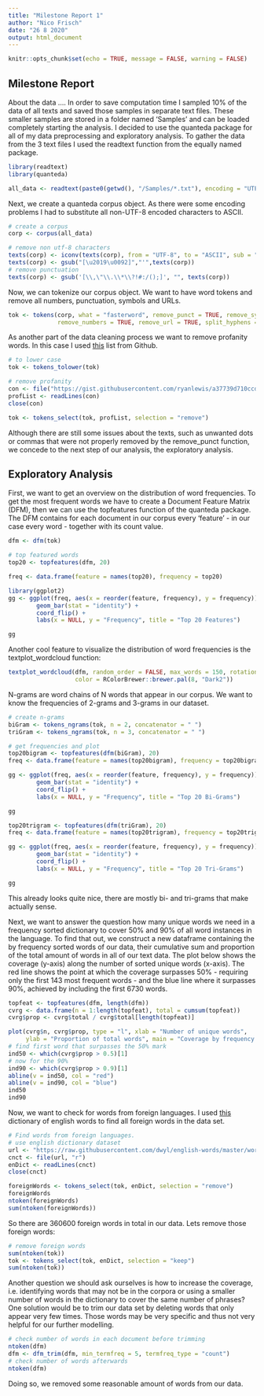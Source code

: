 ```yaml
---
title: "Milestone Report 1"
author: "Nico Frisch"
date: "26 8 2020"
output: html_document
---
```


```r
knitr::opts_chunk$set(echo = TRUE, message = FALSE, warning = FALSE)
```

## Milestone Report

About the data ....
In order to save computation time I sampled 10% of the data of all texts and saved those samples in separate text files. These smaller samples are stored in a folder named 'Samples' and can be loaded completely starting the analysis.
I decided to use the quanteda package for all of my data preprocessing and exploratory analysis. To gather the data from the 3 text files I used the readtext function from the equally named package. 

```r
library(readtext)
library(quanteda)

all_data <- readtext(paste0(getwd(), "/Samples/*.txt"), encoding = "UTF-8")
```

Next, we create a quanteda corpus object. As there were some encoding problems I had to substitute all non-UTF-8 encoded characters to ASCII.

```r
# create a corpus 
corp <- corpus(all_data)

# remove non utf-8 characters
texts(corp) <- iconv(texts(corp), from = "UTF-8", to = "ASCII", sub = "")
texts(corp) <- gsub("[\u2019\u0092]","'",texts(corp))
# remove punctuation
texts(corp) <- gsub('[\\,\"\\.\\*\\?!#:/();]', "", texts(corp))
```

Now, we can tokenize our corpus object. We want to have word tokens and remove all numbers, punctuation, symbols and URLs.

```r
tok <- tokens(corp, what = "fasterword", remove_punct = TRUE, remove_symbols = TRUE,
              remove_numbers = TRUE, remove_url = TRUE, split_hyphens = TRUE)
```

As another part of the data cleaning process we want to remove profanity words. In this case I used [this](https://gist.githubusercontent.com/ryanlewis/a37739d710ccdb4b406d/raw/3b70dd644cec678ddc43da88d30034add22897ef/google_twunter_lol) list from Github.

```r
# to lower case
tok <- tokens_tolower(tok)

# remove profanity
con <- file("https://gist.githubusercontent.com/ryanlewis/a37739d710ccdb4b406d/raw/3b70dd644cec678ddc43da88d30034add22897ef/google_twunter_lol", "r")
profList <- readLines(con)
close(con)

tok <- tokens_select(tok, profList, selection = "remove")
```

Although there are still some issues about the texts, such as unwanted dots or commas that were not properly removed by the remove_punct function, we concede to the next step of our analysis, the exploratory analysis.

## Exploratory Analysis

First, we want to get an overview on the distribution of word frequencies. To get the most frequent words we have to create a Document Feature Matrix (DFM), then we can use the topfeatures function of the quanteda package. The DFM contains for each document in our corpus every 'feature' - in our case every word - together with its count value.

```r
dfm <- dfm(tok)

# top featured words
top20 <- topfeatures(dfm, 20)

freq <- data.frame(feature = names(top20), frequency = top20)

library(ggplot2)
gg <- ggplot(freq, aes(x = reorder(feature, frequency), y = frequency)) + 
        geom_bar(stat = "identity") +
        coord_flip() +
        labs(x = NULL, y = "Frequency", title = "Top 20 Features")

gg
```

Another cool feature to visualize the distribution of word frequencies is the textplot_wordcloud function:

```r
textplot_wordcloud(dfm, random_order = FALSE, max_words = 150, rotation = 0.25,
                   color = RColorBrewer::brewer.pal(8, "Dark2"))
```

N-grams are word chains of N words that appear in our corpus. We want to know the frequencies of 2-grams and 3-grams in our dataset.

```r
# create n-grams
biGram <- tokens_ngrams(tok, n = 2, concatenator = " ")
triGram <- tokens_ngrams(tok, n = 3, concatenator = " ")

# get frequencies and plot
top20bigram <- topfeatures(dfm(biGram), 20)
freq <- data.frame(feature = names(top20bigram), frequency = top20bigram)

gg <- ggplot(freq, aes(x = reorder(feature, frequency), y = frequency)) +
        geom_bar(stat = "identity") + 
        coord_flip() +
        labs(x = NULL, y = "Frequency", title = "Top 20 Bi-Grams")

gg

top20trigram <- topfeatures(dfm(triGram), 20)
freq <- data.frame(feature = names(top20trigram), frequency = top20trigram)

gg <- ggplot(freq, aes(x = reorder(feature, frequency), y = frequency)) +
        geom_bar(stat = "identity") + 
        coord_flip() +
        labs(x = NULL, y = "Frequency", title = "Top 20 Tri-Grams")

gg
```

This already looks quite nice, there are mostly bi- and tri-grams that make actually sense.

Next, we want to answer the question how many unique words we need in a frequency sorted dictionary to cover 50% and 90% of all word instances in the language. To find that out, we construct a new dataframe containing the by frequency sorted words of our data, their cumulative sum and proportion of the total amount of words in all of our text data. The plot below shows the coverage (y-axis) along the number of sorted unique words (x-axis). The red line shows the point at which the coverage surpasses 50% - requiring only the first 143 most frequent words - and the blue line where it surpasses 90%, achieved by including the first 6730 words.  

```r
topfeat <- topfeatures(dfm, length(dfm))
cvrg <- data.frame(n = 1:length(topfeat), total = cumsum(topfeat))
cvrg$prop <- cvrg$total / cvrg$total[length(topfeat)]

plot(cvrg$n, cvrg$prop, type = "l", xlab = "Number of unique words", 
     ylab = "Proportion of total words", main = "Coverage by frequency sorted dictionary")
# find first word that surpasses the 50% mark
ind50 <- which(cvrg$prop > 0.5)[1]
# now for the 90%
ind90 <- which(cvrg$prop > 0.9)[1]
abline(v = ind50, col = "red")
abline(v = ind90, col = "blue")
ind50
ind90
```

Now, we want to check for words from foreign languages. I used [this](https://raw.githubusercontent.com/dwyl/english-words/master/words.txt) dictionary of english words to find all foreign words in the data set.

```r
# Find words from foreign languages.
# use english dictionary dataset
url <- "https://raw.githubusercontent.com/dwyl/english-words/master/words.txt"
cnct <- file(url, "r")
enDict <- readLines(cnct)
close(cnct)

foreignWords <- tokens_select(tok, enDict, selection = "remove")
foreignWords
ntoken(foreignWords)
sum(ntoken(foreignWords))
```

So there are 360600 foreign words in total in our data. Lets remove those foreign words:

```r
# remove foreign words
sum(ntoken(tok))
tok <- tokens_select(tok, enDict, selection = "keep")
sum(ntoken(tok))
```

Another question we should ask ourselves is how to increase the coverage, i.e. identifying words that may not be in the corpora or using a smaller number of words in the dictionary to cover the same number of phrases? One solution would be to trim our data set by deleting words that only appear very few times. Those words may be very specific and thus not very helpful for our further modelling.

```r
# check number of words in each document before trimming
ntoken(dfm)
dfm <- dfm_trim(dfm, min_termfreq = 5, termfreq_type = "count")
# check number of words afterwards
ntoken(dfm)
```

Doing so, we removed some reasonable amount of words from our data.